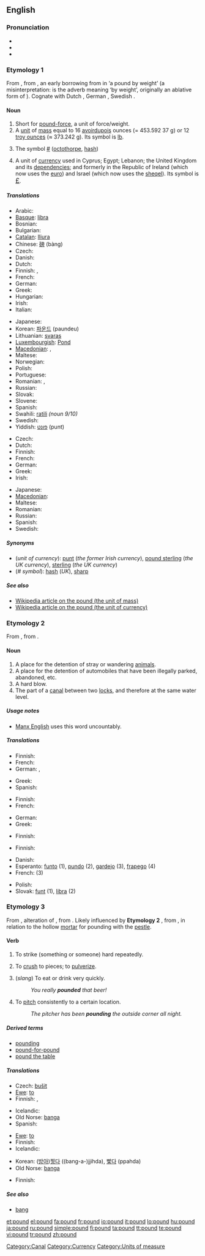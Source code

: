 ==English==

===Pronunciation===
* {{IPA|/paʊnd/}}
* {{audio|en-us-pound.ogg|Audio (US)}}
* {{rhymes|aʊnd}}

===Etymology 1===
From {{etyl|ang|en}} {{term|pund|lang=ang}}, from {{proto|Germanic|punda-|lang=en}}, an early borrowing from {{etyl|la|en}} {{term|pondo|pondō|lang=la}} in {{term|libra|lībra|lang=la}} {{term|pondo|pondō|lang=la}} ‘a pound by weight’ (a misinterpretation: {{term|pondo|pondō|lang=la}} is the adverb meaning ‘by weight’, originally an ablative form of {{term|pondus|lang=la}}). Cognate with Dutch {{term|pond|lang=nl}}, German {{term|Pfund|lang=de}}, Swedish {{term|pund|lang=sv}}.

====Noun====
{{en-noun}}

# Short for [[pound-force]], a unit of force/weight.
# A [[unit]] of [[mass]] equal to 16 [[avoirdupois]] ounces (= 453.592 37 g) or 12 [[troy weight|troy ounce]]s (≈ 373.242 g). Its symbol is [[lb]].
# {{US}} The symbol [[Appendix:Unsupported_titles#octothorp|#]] ([[octothorpe]], [[hash]]) <!--isn't this "pound sign" rather than "pound"?-->
# A unit of [[currency]] used in Cyprus; Egypt; Lebanon; the United Kingdom and its [[dependency|dependencies]]; and formerly in the Republic of Ireland (which now uses the [[euro]]) and Israel (which now uses the [[sheqel]]). Its symbol is <big>[[£]]</big>.

=====Translations=====
{{trans-see|pound-force}}

{{trans-top|unit of mass}}
* Arabic: {{Arab|[[باوند]]}} {{IPAchar|(baund)}} {{m}}
* [[Basque]]: [[libra]]
* Bosnian: {{t-|bs|funta|f}}
* Bulgarian: {{t-|bg|фунт|m|sc=Cyrl}}
* [[Catalan]]: [[lliura]] {{f}}
* Chinese: [[磅]] (bàng)
* Czech: {{t-|cs|libra|f}}
* Danish: {{t-|da|pund|n}}
* Dutch: {{t+|nl|pond|n}}
* Finnish: {{t+|fi|naula}}, {{t-|fi|pauna}}
* French: {{t+|fr|livre|f}}
* German: {{t+|de|Pfund|n}}
* Greek: {{t+|el|λίβρα|f|sc=Grek}}
* Hungarian: {{t+|hu|font}}
* Irish: {{t-|ga|punt|m|xs=Irish}}
* Italian: {{t+|it|libbra|f}}
{{trans-mid}}
* Japanese: {{t+|ja|ポンド|tr=pondo|sc=Jpan}}
* Korean: [[파운드]] (paundeu)
* Lithuanian: [[svaras]]
* [[Luxembourgish]]: [[Pond]]
* [[Macedonian]]: {{t|mk|либра|f|tr=líbra|sc=Cyrl|xs=Macedonian}},  {{t|mk|фунта|f|tr=fúnta|sc=Cyrl|xs=Macedonian}}
* Maltese: {{t-|mt|libra|f|xs=Maltese}}
* Norwegian: {{t+|no|pund|n}}
* Polish: {{t+|pl|funt|m}}
* Portuguese: {{t+|pt|libra|f}}
* Romanian: {{t|ro|livră|f}},  {{t-|ro|pfund|m}}
* Russian: {{t+|ru|фунт|m|tr=funt|sc=Cyrl}}
* Slovak: {{t-|sk|libra|f}}
* Slovene: {{t+|sl|funt|m}}
* Spanish: {{t+|es|libra|f}}
* Swahili: [[ratili]] ''(noun 9/10)''
* Swedish: {{t-|sv|pund|n}}
* Yiddish: [[פונט]] (punt) {{n}}
{{trans-bottom}}

{{trans-see|US: symbol #|pound sign}}

{{trans-top|unit of currency}}
* Czech: {{t-|cs|libra|f}}
* Dutch: {{t+|nl|pond|n}}
* Finnish: {{t+|fi|punta}}
* French: {{t+|fr|livre|f}}
* German: {{t+|de|Pfund|n}}
* Greek: {{t+|el|λίρα|f|sc=Grek}}
* Irish: {{t-|ga|punt|m|xs=Irish}}
{{trans-mid}}
* Japanese: {{t+|ja|ポンド|tr=pondo|sc=Jpan}}
* [[Macedonian]]: {{t|mk|фунта|f|tr=fúnta|sc=Cyrl|xs=Macedonian}}
* Maltese: {{t-|mt|lira|f|xs=Maltese}}
* Romanian: {{t|ro|liră|f}}
* Russian: {{t+|ru|фунт|m|tr=funt|sc=Cyrl}}
* Spanish: {{t+|es|libra|f}}
* Swedish: {{t-|sv|pund|n}}
{{trans-bottom}}

=====Synonyms=====
* (''unit of currency''): [[punt]] (''the former Irish currency''), [[pound sterling]] (''the UK currency''), [[sterling]] (''the UK currency'')
* (''# symbol''): [[hash]] (''UK''), [[sharp]]

=====See also=====
* [[w:Pound|Wikipedia article on the pound (the unit of mass)]]
* [[w:Pound_Sterling|Wikipedia article on the pound (the unit of currency)]]

===Etymology 2===
From {{etyl|enm|en}} {{term|pounde|lang=enm}}, from {{etyl|ang|en}} {{term|pyndan||to enclose, impound|lang=ang}}.

====Noun====
{{en-noun}}

# A place for the detention of stray or wandering [[animal]]s.
# A place for the detention of automobiles that have been illegally parked, abandoned, etc.
# A hard blow.
# The part of a [[canal]] between two [[lock]]s, and therefore at the same water level.

=====Usage notes=====
* [[w:Manx English|Manx English]] uses this word uncountably.

=====Translations=====
{{trans-top|place for the detention of stray animals}}
* Finnish: {{t|fi|eläinkoti}}
* French: {{t|fr|fourrière|f}}
* German: {{t|de|Zwinger|m}}, {{t+|de|Tierheim|n}}
{{trans-mid}}
* Greek: {{t+|el|μαντρί|n|sc=Grek}}
* Spanish: {{t-|es|perrera|f}}
{{trans-bottom}}

{{trans-top|place for detention of automobiles}}
* Finnish: {{t|fi|takavarikkoalue}}
* French: {{t|fr|fourrière|f}}
{{trans-mid}}
* German: {{t+|de|Verwahrstelle|f}}
* Greek: {{t+|el|μάντρα|f|sc=Grek}}
{{trans-bottom}}

{{trans-top|hard blow}}
* Finnish: {{t+|fi|isku}}
{{trans-mid}}
{{trans-bottom}}

{{trans-top|part of canal}}
* Finnish: {{t|fi|sulkuallas}}
{{trans-mid}}
{{trans-bottom}}

{{checktrans-top}}
* Danish: {{t-|da|pund|n}}
* Esperanto: [[funto]] (1), [[pundo]] (2), [[gardejo]] (3), [[frapego]] (4)
* French: {{t|fr|fourrière|f}} (3)
{{trans-mid}}
* Polish: {{t+|pl|funt|m}}
* Slovak: [[funt]] {{m}} (1), [[libra]] {{f}} (2)
{{trans-bottom}}

===Etymology 3===
From {{etyl|enm|en}} {{term|pounden|lang=enm}}, alteration of {{term|pounen|lang=enm}}, from {{etyl|ang|en}} {{term|punian|pūnian|lang=ang}}. Likely influenced by '''Etymology 2''' {{etyl|enm|en}} {{term|pounde|lang=enm}}, from {{etyl|ang|en}} {{term|pyndan||to enclose, impound|lang=ang}}, in relation to the hollow [[mortar]] for pounding with the [[pestle]].

====Verb====
{{en-verb}}

# {{transitive}} To strike (something or someone) hard repeatedly.
# {{transitive}} To [[crush]] to pieces; to [[pulverize]].
# {{transitive}} (''slang'') To eat or drink very quickly.
#: ''You really '''pounded''' that beer!''
# {{transitive|baseball|slang}} To [[pitch]] consistently to a certain location.
#: ''The pitcher has been '''pounding''' the outside corner all night.''

=====Derived terms=====
* [[pounding]]
* [[pound-for-pound]]
* [[pound the table]]

=====Translations=====
{{trans-top|to strike hard repeatedly}}
* Czech: [[bušit]]
* [[Ewe]]: [[to]]
* Finnish: {{t-|fi|takoa}}, {{t-|fi|rusikoida}}
{{trans-mid}}
* Icelandic: {{t-|is|banga}}
* Old Norse: [[banga]]
* Spanish: {{t-|es|pilar}}
{{trans-bottom}}

{{trans-top|crush to pieces}}
* [[Ewe]]: [[to]]
* Finnish: {{t-|fi|murskata}}
* Icelandic: {{t-|is|banga}}
{{trans-mid}}
* Korean: ([[방아]])[[찧다]] ((bang-a-)jjihda), [[빻다]] (ppahda)
* Old Norse: [[banga]]
{{trans-bottom}}

{{trans-top|slang: eat or drink quickly}}
* Finnish: {{t-|fi|imaista}}
{{trans-mid}}
{{trans-bottom}}

=====See also=====
* [[bang]]

[[Category:Canal]]
[[Category:Currency]]
[[Category:Units of measure]]

[[et:pound]]
[[el:pound]]
[[fa:pound]]
[[fr:pound]]
[[io:pound]]
[[it:pound]]
[[lo:pound]]
[[hu:pound]]
[[ja:pound]]
[[ru:pound]]
[[simple:pound]]
[[fi:pound]]
[[ta:pound]]
[[tt:pound]]
[[te:pound]]
[[vi:pound]]
[[tr:pound]]
[[zh:pound]]